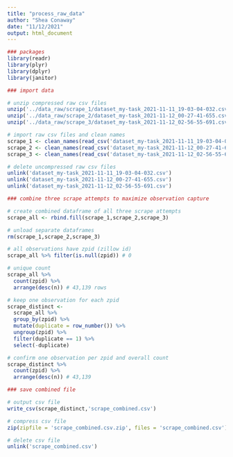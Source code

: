 ```yaml
---
title: "process_raw_data"
author: "Shea Conaway"
date: "11/12/2021"
output: html_document
---
```


```r
### packages
library(readr)
library(plyr)
library(dplyr)
library(janitor)
```

```r
### import data

# unzip compressed raw csv files
unzip('../data_raw/scrape_1/dataset_my-task_2021-11-11_19-03-04-032.csv.zip')
unzip('../data_raw/scrape_2/dataset_my-task_2021-11-12_00-27-41-655.csv.zip')
unzip('../data_raw/scrape_3/dataset_my-task_2021-11-12_02-56-55-691.csv.zip')

# import raw csv files and clean names
scrape_1 <- clean_names(read_csv('dataset_my-task_2021-11-11_19-03-04-032.csv',show_col_types = FALSE))
scrape_2 <- clean_names(read_csv('dataset_my-task_2021-11-12_00-27-41-655.csv',show_col_types = FALSE))
scrape_3 <- clean_names(read_csv('dataset_my-task_2021-11-12_02-56-55-691.csv',show_col_types = FALSE))

# delete uncompressed raw csv files
unlink('dataset_my-task_2021-11-11_19-03-04-032.csv')
unlink('dataset_my-task_2021-11-12_00-27-41-655.csv')
unlink('dataset_my-task_2021-11-12_02-56-55-691.csv')
```

```r
### combine three scrape attempts to maximize observation capture

# create combined dataframe of all three scrape attempts
scrape_all <- rbind.fill(scrape_1,scrape_2,scrape_3)

# unload separate dataframes
rm(scrape_1,scrape_2,scrape_3)

# all observations have zpid (zillow id)
scrape_all %>% filter(is.null(zpid)) # 0

# unique count
scrape_all %>%
  count(zpid) %>% 
  arrange(desc(n)) # 43,139 rows

# keep one observation for each zpid
scrape_distinct <-
  scrape_all %>%
  group_by(zpid) %>%
  mutate(duplicate = row_number()) %>%
  ungroup(zpid) %>%
  filter(duplicate == 1) %>%
  select(-duplicate)

# confirm one observation per zpid and overall count
scrape_distinct %>%
  count(zpid) %>% 
  arrange(desc(n)) # 43,139
```

```r
### save combined file

# output csv file
write_csv(scrape_distinct,'scrape_combined.csv')

# compress csv file
zip(zipfile = 'scrape_combined.csv.zip', files = 'scrape_combined.csv')

# delete csv file
unlink('scrape_combined.csv')
```

